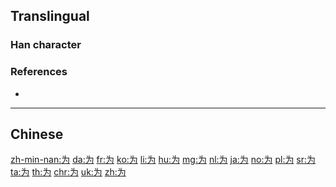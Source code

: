 {{also|爲}}<!-- may be replaced by zh-forms -->
==Translingual==
{{stroke order|type=animate}}

===Han character===
{{Han char|rn=3|rad=丶|as=03|sn=4|four=34027|canj=IKSI}}

===References===
* {{Han ref|kx=0080.191|hdz=10044.020|uh=4E3A|ud=20026}}

----

==Chinese==
{{zh-see|為}}

[[zh-min-nan:为]]
[[da:为]]
[[fr:为]]
[[ko:为]]
[[li:为]]
[[hu:为]]
[[mg:为]]
[[nl:为]]
[[ja:为]]
[[no:为]]
[[pl:为]]
[[sr:为]]
[[ta:为]]
[[th:为]]
[[chr:为]]
[[uk:为]]
[[zh:为]]